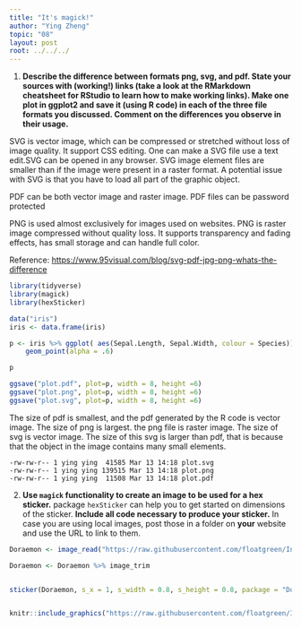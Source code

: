 ```yaml
---
title: "It's magick!"
author: "Ying Zheng"
topic: "08"
layout: post
root: ../../../
---
```




1. **Describe the difference between formats png, svg, and pdf. State your sources with (working!) links (take a look at the RMarkdown cheatsheet for RStudio to learn how to make working links). Make one plot in ggplot2 and save it (using R code) in each of the three file formats you discussed. Comment on the differences you observe in their usage.**

SVG is vector image, which can be compressed or stretched without loss of image quality. It support CSS editing. One can make a SVG file use a text edit.SVG can be opened in any browser. SVG image element files are smaller than if the image were present in a raster format. A potential issue with SVG is that you have to load all part of the graphic object.

PDF can be both vector image and raster image. PDF files can be password protected

PNG is used almost exclusively for images used on websites. PNG is raster image compressed without quality loss. It supports  transparency and fading effects, has small storage and can handle full color.


Reference: <https://www.95visual.com/blog/svg-pdf-jpg-png-whats-the-difference>



```r

library(tidyverse)
library(magick)
library(hexSticker)

data("iris")
iris <- data.frame(iris)

p <- iris %>% ggplot( aes(Sepal.Length, Sepal.Width, colour = Species)) + 
    geom_point(alpha = .6) 

p

ggsave("plot.pdf", plot=p, width = 8, height =6)
ggsave("plot.png", plot=p, width = 8, height =6)
ggsave("plot.svg", plot=p, width = 8, height =6)

```

The size of pdf is smallest, and the pdf generated by the R code is vector image.
The size of png is largest. the png file is raster image.
The size of svg is vector image. The size of this svg is larger than pdf, that is because that the object in the image contains many small elements.


```
-rw-rw-r-- 1 ying ying  41585 Mar 13 14:18 plot.svg
-rw-rw-r-- 1 ying ying 139515 Mar 13 14:18 plot.png
-rw-rw-r-- 1 ying ying  11508 Mar 13 14:18 plot.pdf
```



2. **Use `magick` functionality to create an image to be used for a hex sticker.**  package `hexSticker` can help you to get started on dimensions of the sticker. **Include all code necessary to produce your sticker.** In case you are using local images, post those in a folder on **your** website and use the URL to link to them.


```r

Doraemon <- image_read("https://raw.githubusercontent.com/floatgreen/Introduction_to_R/master/Doraemon2.png")

Doraemon <- Doraemon %>% image_trim


sticker(Doraemon, s_x = 1, s_width = 0.8, s_height = 0.8, package = "Doraemon", p_color = "black", p_size = 12, h_color = "#c98d34", h_fill = "#a9c5f2")


knitr::include_graphics("https://raw.githubusercontent.com/floatgreen/Introduction_to_R/master/Doraemon.png")


```














